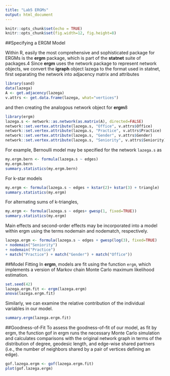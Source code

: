 ```yaml
---
title: "Lab5 ERGMs"
output: html_document
---
```


```r
knitr::opts_chunk$set(echo = TRUE)
knitr::opts_chunk$set(fig.width=12, fig.height=8) 
```

##Specifying a ERGM Model

 Within R, easily the most comprehensive and sophisticated package for ERGMs is the **ergm** package, which is part of the **statnet** suite of packages.4 Since **ergm** uses the network package to represent network objects, we convert the **igraph** object lazega to the format used in statnet, first separating the network into adjacency matrix and attributes
 
 
 
```r
library(sand)
data(lazega)
A <- get.adjacency(lazega)
v.attrs <- get.data.frame(lazega, what="vertices")
```

and then creating the analogous network object for **ergm**8
```r
library(ergm) 
lazega.s <- network::as.network(as.matrix(A), directed=FALSE) 
network::set.vertex.attribute(lazega.s, "Office", v.attrs$Office) 
network::set.vertex.attribute(lazega.s, "Practice", v.attrs$Practice) 
network::set.vertex.attribute(lazega.s, "Gender", v.attrs$Gender) 
network::set.vertex.attribute(lazega.s, "Seniority", v.attrs$Seniority)
```


For example, Bernoulli model may be specified for the network `lazega.s` as

```r
my.ergm.bern <- formula(lazega.s ~ edges)
my.ergm.bern
summary.statistics(my.ergm.bern)
```

For k-star models
```r
my.ergm <- formula(lazega.s ~ edges + kstar(2)+ kstar(3) + triangle)
summary.statistics(my.ergm)
```


For alternating sums of k-triangles,
```r
my.ergm <- formula(lazega.s ~ edges+ gwesp(1, fixed=TRUE))
summary.statistics(my.ergm)
```


Main effects and second-order effects may be incorporated into a model within ergm using the terms nodemain and nodematch, respectively.

```r
lazega.ergm <- formula(lazega.s ~ edges + gwesp(log(3), fixed=TRUE)
+ nodemain("Seniority")
+ nodemain("Practice")
+ match("Practice") + match("Gender") + match("Office"))
```

##Model Fitting
In **ergm**, models are fit using the function `ergm`, which implements a version of Markov chain Monte Carlo maximum likelihood estimation.

```r
set.seed(42)
lazega.ergm.fit <- ergm(lazega.ergm)
anova(lazega.ergm.fit)
```

Similarly, we can examine the relative contribution of the individual variables in our model.

```r
summary.ergm(lazega.ergm.fit)
```

##Goodness-of-Fit
To assess the goodness-of-fit of our model, as fit by ergm, the function gof in ergm runs the necessary Monte Carlo simulation and calculates comparisons with the original network graph in terms of the distribution of degree, geodesic length, and edge-wise shared partners (i.e., the number of neighbors shared by a pair of vertices defining an edge).

```r
gof.lazega.ergm <- gof(lazega.ergm.fit)
plot(gof.lazega.ergm)
```


